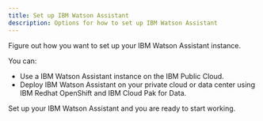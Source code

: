 ```yaml
---
title: Set up IBM Watson Assistant
description: Options for how to set up IBM Watson Assistant
---
```


Figure out how you want to set up your IBM Watson Assistant instance.

You can:

+ Use a IBM Watson Assistant instance on the IBM Public Cloud.
+ Deploy IBM Watson Assistant on your private cloud or data center using IBM Redhat OpenShift and IBM Cloud Pak for Data.

Set up your IBM Watson Assistant and you are ready to start working.
